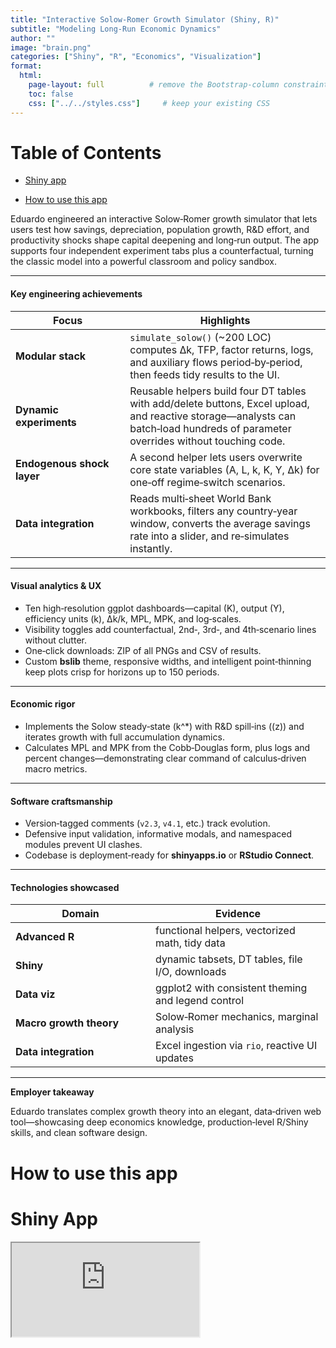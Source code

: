 ```yaml
---
title: "Interactive Solow‑Romer Growth Simulator (Shiny, R)"
subtitle: "Modeling Long-Run Economic Dynamics"
author: ""
image: "brain.png"
categories: ["Shiny", "R", "Economics", "Visualization"]
format:
  html:
    page-layout: full          # remove the Bootstrap‑column constraint
    toc: false
    css: ["../../styles.css"]     # keep your existing CSS
---
```



# Table of Contents

- [Shiny app](#shiny-app)

- [How to use this app](#how-to-use-this-app)









Eduardo engineered an interactive Solow‑Romer growth simulator that lets users test how savings, depreciation, population growth, R&D effort, and productivity shocks shape capital deepening and long‑run output. The app supports four independent experiment tabs plus a counterfactual, turning the classic model into a powerful classroom and policy sandbox.

---

#### Key engineering achievements

| Focus | Highlights |
|-------|------------|
| **Modular stack** | `simulate_solow()` (~200 LOC) computes Δk, TFP, factor returns, logs, and auxiliary flows period‑by‑period, then feeds tidy results to the UI. |
| **Dynamic experiments** | Reusable helpers build four DT tables with add/delete buttons, Excel upload, and reactive storage—analysts can batch‑load hundreds of parameter overrides without touching code. |
| **Endogenous shock layer** | A second helper lets users overwrite core state variables (A, L, k, K, Y, Δk) for one‑off regime‑switch scenarios. |
| **Data integration** | Reads multi‑sheet World Bank workbooks, filters any country‑year window, converts the average savings rate into a slider, and re‑simulates instantly. |

---

#### Visual analytics & UX

* Ten high‑resolution ggplot dashboards—capital (K), output (Y), efficiency units (k), Δk/k, MPL, MPK, and log‑scales.  
* Visibility toggles add counterfactual, 2nd‑, 3rd‑, and 4th‑scenario lines without clutter.  
* One‑click downloads: ZIP of all PNGs and CSV of results.  
* Custom **bslib** theme, responsive widths, and intelligent point‑thinning keep plots crisp for horizons up to 150 periods.

---

#### Economic rigor

* Implements the Solow steady‑state \(k^\*\) with R&D spill‑ins \((z\ell)\) and iterates growth with full accumulation dynamics.  
* Calculates MPL and MPK from the Cobb‑Douglas form, plus logs and percent changes—demonstrating clear command of calculus‑driven macro metrics.

---

#### Software craftsmanship

* Version‑tagged comments (`v2.3`, `v4.1`, etc.) track evolution.  
* Defensive input validation, informative modals, and namespaced modules prevent UI clashes.  
* Codebase is deployment‑ready for **shinyapps.io** or **RStudio Connect**.

---

#### Technologies showcased

| Domain | Evidence |
|--------|----------|
| **Advanced R** | functional helpers, vectorized math, tidy data |
| **Shiny** | dynamic tabsets, DT tables, file I/O, downloads |
| **Data viz** | ggplot2 with consistent theming and legend control |
| **Macro growth theory** | Solow‑Romer mechanics, marginal analysis |
| **Data integration** | Excel ingestion via `rio`, reactive UI updates |

---

**Employer takeaway**

Eduardo translates complex growth theory into an elegant, data‑driven web tool—showcasing deep economics knowledge, production‑level R/Shiny skills, and clean software design.



# How to use this app 




# Shiny App

::: {.full-iframe}
<iframe
  src="https://4o85b6-eduardo-ramirez.shinyapps.io/The-Solow-Growth-Model/"
  allowfullscreen
></iframe>
:::

